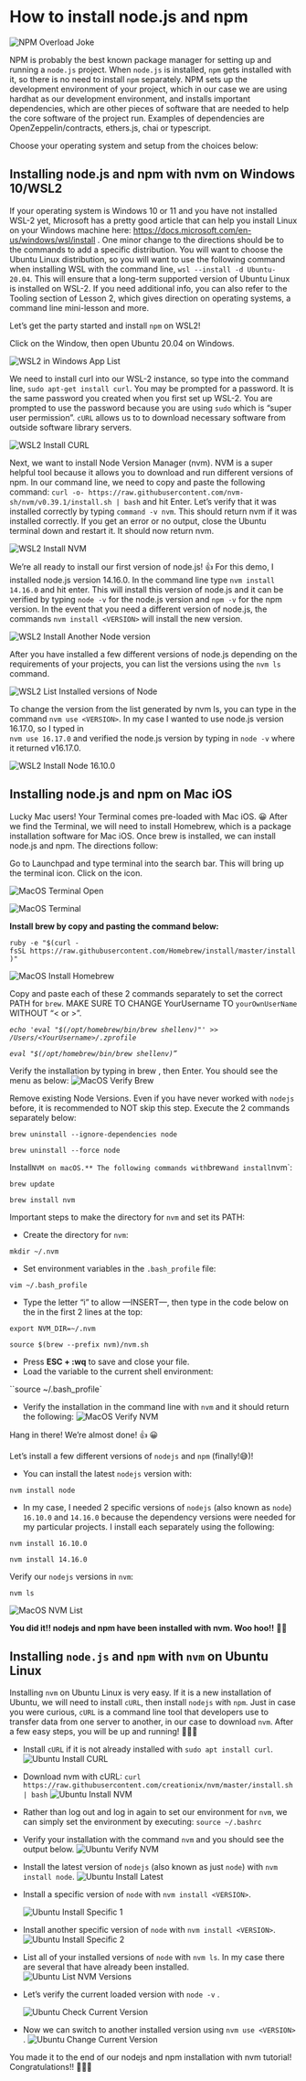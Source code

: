 # How to install node.js and npm

![NPM Overload Joke](/assets/lessons/install_npm/npm-jokes-1.png)


NPM is probably the best known package manager for setting up and running a `node.js` 
project. When `node.js` is installed, `npm` gets installed with it, so there is no need to install 
`npm` separately. NPM sets up the development environment of your project, which in our case we
are using hardhat as our development environment, and installs important dependencies, 
which are other pieces of software that are needed to help the core software of the project run. Examples of dependencies are OpenZeppelin/contracts, ethers.js, chai or typescript. 

Choose your operating system and setup from the choices below:

## Installing node.js and npm with nvm on Windows 10/WSL2

If your operating system is Windows 10 or 11 and you have not installed WSL-2 yet, 
Microsoft has a pretty good article that can help you install Linux on your Windows machine 
here: https://docs.microsoft.com/en-us/windows/wsl/install .  One minor change to the 
directions should be to the commands to add a specific distribution. You will want to 
choose the Ubuntu Linux distribution, so you will want to use the following command when 
installing WSL with the command line, `wsl --install -d Ubuntu-20.04`. This will ensure 
that a long-term supported version of Ubuntu Linux is installed on WSL-2. If you need 
additional info, you can also refer to the Tooling section of Lesson 2, which gives direction on 
operating systems, a command line mini-lesson and more.

Let’s get the party started and install `npm` on WSL2!

Click on the Window, then open Ubuntu 20.04 on Windows.

![WSL2 in Windows App List](/assets/lessons/install_npm/WSL-open3.PNG)

We need to install curl into our WSL-2 instance, so type into the command line, 
`sudo apt-get install curl`. You may be prompted for a password. It is the same password 
you created when you first set up WSL-2. You are prompted to use the password because you are 
using `sudo` which is “super user permission”. `cURL` allows us to to download necessary software
from outside software library servers.

![WSL2 Install CURL](/assets/lessons/install_npm/curl3.png)

Next, we want to install Node Version Manager (nvm). NVM is a super helpful tool because 
it allows you to download and run different versions of npm. In our command line, we need to 
copy and paste the following command:
`curl -o- https://raw.githubusercontent.com/nvm-sh/nvm/v0.39.1/install.sh | bash` 
and hit Enter. Let’s verify that it was installed correctly by typing `command -v nvm`. 
This should return nvm if it was installed correctly. If you get an error or no output, 
close the Ubuntu terminal down and restart it. It should now return nvm.

![WSL2 Install NVM](/assets/lessons/install_npm/WSL-install-nvm3.png)

We’re all ready to install our first version of node.js! 👍 For this demo, 
I installed node.js version 14.16.0. In the command line type `nvm install 14.16.0` 
and hit enter. This will install this version of node.js and it can be verified by 
typing `node -v` for the node.js version and `npm -v` for the npm version. In the event 
that you need a different version of node.js, the commands `nvm install <VERSION>` will 
install the new version.

![WSL2 Install Another Node version](/assets/lessons/install_npm/install-another-version.PNG)

After you have installed a few different versions of node.js depending on the requirements 
of your projects, you can list the versions using the `nvm ls` command.

![WSL2 List Installed versions of Node](/assets/lessons/install_npm/list-installed-versions-of-node.PNG)

To change the version from the list generated by nvm ls, you can type in the command 
`nvm use <VERSION>`. In my case I wanted to use node.js version 16.17.0, so I typed in                 
`nvm use 16.17.0` and verified the node.js version by typing in `node -v` where it returned v16.17.0.

![WSL2 Install Node 16.10.0](/assets/lessons/install_npm/WSL-nvm-install-16.17.0-2.png)

## Installing node.js and  npm on Mac iOS

Lucky Mac users! Your Terminal comes pre-loaded with Mac iOS. 😀 
After we find the Terminal, we will need to install Homebrew, which is 
a package installation software for Mac iOS. Once brew is installed, we 
can install node.js and npm. The directions follow:

Go to Launchpad and type terminal into the search bar. This will bring 
up the terminal icon. Click on the icon.

![MacOS Terminal Open](/assets/lessons/install_npm/terminal0.png)

![MacOS Terminal](/assets/lessons/install_npm/terminal3.png)

**Install brew by copy and pasting the command below:**

   `ruby -e "$(curl -fsSL https://raw.githubusercontent.com/Homebrew/install/master/install)"`

![MacOS Install Homebrew](/assets/lessons/install_npm/MacOS-install-brew2.png)

Copy and paste each of these 2 commands separately to set the correct PATH for `brew`. 
MAKE SURE TO CHANGE YourUsername TO `yourOwnUserName` WITHOUT “< or >”.

*`echo 'eval "$(/opt/homebrew/bin/brew shellenv)"' >> /Users/<YourUsername>/.zprofile`*

*`eval "$(/opt/homebrew/bin/brew shellenv)”`*


Verify the installation by typing in brew , then Enter. You should see the menu as below:
![MacOS Verify Brew](/assets/lessons/install_npm/MacOS-nvm-ls2.png)


Remove existing Node Versions. Even if you have never worked with `nodejs` before, it is 
recommended to NOT skip this step. Execute the 2 commands separately below:

`brew uninstall --ignore-dependencies node`

`brew uninstall --force node`


Install` NVM on macOS.** The following commands with `brew` and install `nvm`:

`brew update`

`brew install nvm`


Important steps to make the directory for `nvm` and set its PATH:

- Create the directory for `nvm`:

`mkdir ~/.nvm`

- Set environment variables in the `.bash_profile` file:

`vim ~/.bash_profile`

- Type the letter “i” to allow  —INSERT—, then type in the code below on the in the first 2 lines at the top:

`export NVM_DIR=~/.nvm`

`source $(brew --prefix nvm)/nvm.sh`

- Press **ESC + :wq** to save and close your file.
- Load the variable to the current shell environment:

``source ~/.bash_profile`


- Verify the installation in the command line with `nvm` and it should return the following:
![MacOS Verify NVM](/assets/lessons/install_npm/MacOS-nvm-version.png)

Hang in there! We’re almost done! 👍 😀

Let’s install a few different versions of `nodejs` and `npm` (finally!😅)!

- You can install the latest `nodejs` version with:

`nvm install node`

- In my case, I needed 2 specific versions of `nodejs` (also known as `node`) 
`16.10.0` and `14.16.0` because the dependency versions were needed for my 
particular projects. I install each separately using the following:

`nvm install 16.10.0`

`nvm install 14.16.0`


Verify our `nodejs` versions in `nvm`:

`nvm ls`

![MacOS NVM List](/assets/lessons/install_npm/MacOS-nvm-ls2.png)

**You did it!! nodejs and npm have been installed with nvm. Woo hoo!!** 🎉💥


## Installing `node.js` and `npm` with `nvm` on Ubuntu Linux

Installing `nvm` on Ubuntu Linux is very easy. If it is a new installation of Ubuntu, 
we will need to install `cURL`,  then install `nodejs` with `npm`. Just in case 
you were curious, `cURL` is a command line tool that developers use to transfer data 
from one server to another, in our case to download `nvm`. After a few easy steps, 
you will be up and running! 🏃🏾‍♀️

- Install `cURL` if it is not already installed with `sudo apt install curl`.
![Ubuntu Install CURL](/assets/lessons/install_npm/curl.png)

- Download nvm with cURL: 
    `curl https://raw.githubusercontent.com/creationix/nvm/master/install.sh | bash`
![Ubuntu Install NVM](/assets/lessons/install_npm/small-nvm.png)

- Rather than log out and log in again to set our environment for `nvm`,
  we can simply set the environment by executing: `source ~/.bashrc`

- Verify your installation with the command `nvm` and you should see the output below.
![Ubuntu Verify NVM](/assets/lessons/install_npm/verify-nvm.png)

- Install the latest version of `nodejs` (also known as just `node`) with `nvm install node`.
![Ubuntu Install Latest](/assets/lessons/install_npm/nvm-install-latest-node.png)

- Install a specific version of `node` with `nvm install <VERSION>`.

  ![Ubuntu Install Specific 1](/assets/lessons/install_npm/nvm-install-16.10.0-ub.png)

- Install another specific version of `node` with `nvm install <VERSION>`.
![Ubuntu Install Specific 2](/assets/lessons/install_npm/nvm-install-14.16.0-ub.png)


- List all of your installed versions of `node` with `nvm ls`.
  In my case there are several that have already been installed.
![Ubuntu List NVM Versions](/assets/lessons/install_npm/list-nvm-versions-ub.png)

- Let’s verify the current loaded version with `node -v` .

  ![Ubuntu Check Current Version](/assets/lessons/install_npm/check-current-version.png)

- Now we can switch to another installed version using `nvm use <VERSION>` .
![Ubuntu Change Current Version](/assets/lessons/install_npm/change-and-check-current-version.png)


You made it to the end of our nodejs and npm installation with nvm tutorial!  
Congratulations!! 🎉💥🥇





















